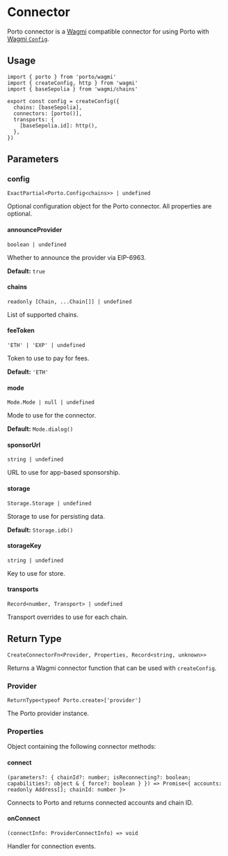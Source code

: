 # Connector

Porto connector is a [Wagmi](https://wagmi.sh) compatible connector for using Porto with [Wagmi `Config`](https://wagmi.sh/core/api/createConfig).

## Usage

```tsx twoslash
import { porto } from 'porto/wagmi'
import { createConfig, http } from 'wagmi'
import { baseSepolia } from 'wagmi/chains'

export const config = createConfig({
  chains: [baseSepolia],
  connectors: [porto()],
  transports: {
    [baseSepolia.id]: http(),
  },
})
```

## Parameters

### config

`ExactPartial<Porto.Config<chains>> | undefined`

Optional configuration object for the Porto connector. All properties are optional.

#### announceProvider

`boolean | undefined`

Whether to announce the provider via EIP-6963.

**Default:** `true`

#### chains

`readonly [Chain, ...Chain[]] | undefined`

List of supported chains.

#### feeToken

`'ETH' | 'EXP' | undefined`

Token to use to pay for fees.

**Default:** `'ETH'`

#### mode

`Mode.Mode | null | undefined`

Mode to use for the connector.

**Default:** `Mode.dialog()`

#### sponsorUrl

`string | undefined`

URL to use for app-based sponsorship.

#### storage

`Storage.Storage | undefined`

Storage to use for persisting data.

**Default:** `Storage.idb()`

#### storageKey

`string | undefined`

Key to use for store.

#### transports

`Record<number, Transport> | undefined`

Transport overrides to use for each chain.

## Return Type

`CreateConnectorFn<Provider, Properties, Record<string, unknown>>`

Returns a Wagmi connector function that can be used with `createConfig`.

### Provider

`ReturnType<typeof Porto.create>['provider']`

The Porto provider instance.

### Properties

Object containing the following connector methods:

#### connect

`(parameters?: { chainId?: number; isReconnecting?: boolean; capabilities?: object & { force?: boolean } }) => Promise<{ accounts: readonly Address[]; chainId: number }>`

Connects to Porto and returns connected accounts and chain ID.

#### onConnect

`(connectInfo: ProviderConnectInfo) => void`

Handler for connection events.

